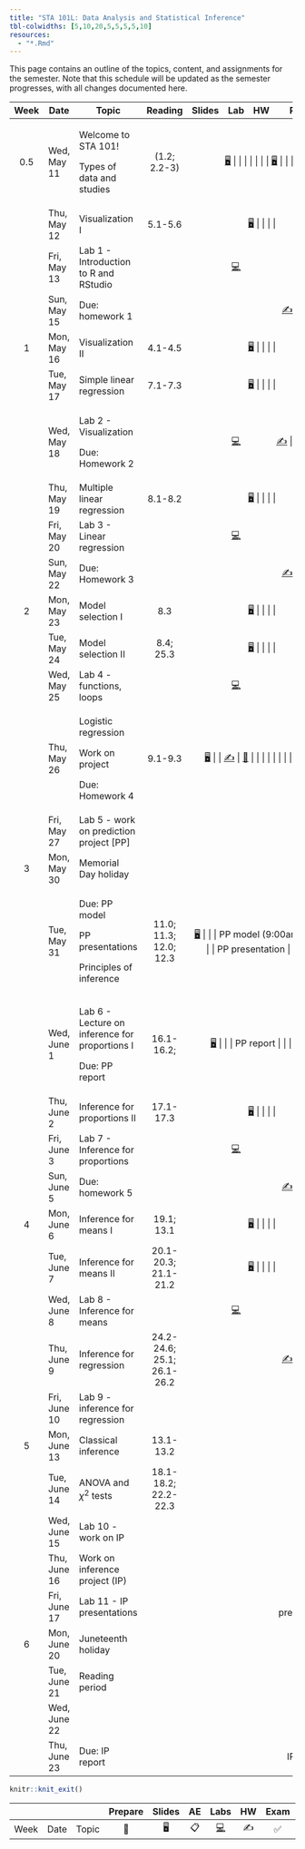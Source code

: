```yaml
---
title: "STA 101L: Data Analysis and Statistical Inference"
tbl-colwidths: [5,10,20,5,5,5,5,10]
resources: 
  - "*.Rmd"
---
```


This page contains an outline of the topics, content, and assignments for the semester. Note that this schedule will be updated as the semester progresses, with all changes documented here.

::: column-screen-inset-right
+-------+--------------+------------------------------------------------+----------------------------+---------------------------------------------------------------------------+--------------------------------------------------------------------------------------------------------------------------------------------------+---------------------+----------------------------------------------------------------------------+
| Week  | Date         | Topic                                          | Reading                    | Slides                                                                    | Lab                                                                                                                                              | HW                  | Project                                                                    |
+:=====:+==============+================================================+:==========================:+:=========================================================================:+:================================================================================================================================================:+:===================:+:==========================================================================:+
| 0.5   | Wed, May 11  | Welcome to STA 101!                            | (1.2; 2.2-3)               | [🖥️](/slides/lec-1.html "Lecture slides"){aria-label="Lecture 1 slides"}  |                                                                                                                                                  |                     |                                                                            |
|       |              |                                                |                            |                                                                           |                                                                                                                                                  |                     |                                                                            |
|       |              | Types of data and studies                      |                            | [🖥️](/slides/lec-2.html "Lecture slides"){aria-label="Lecture 2 slides"}  |                                                                                                                                                  |                     |                                                                            |
+-------+--------------+------------------------------------------------+----------------------------+---------------------------------------------------------------------------+--------------------------------------------------------------------------------------------------------------------------------------------------+---------------------+----------------------------------------------------------------------------+
|       | Thu, May 12  | Visualization I                                | 5.1-5.6                    | [🖥️](/slides/lec-3.html "Lecture slides"){aria-label="Lecture 3 slides"}  |                                                                                                                                                  |                     |                                                                            |
+-------+--------------+------------------------------------------------+----------------------------+---------------------------------------------------------------------------+--------------------------------------------------------------------------------------------------------------------------------------------------+---------------------+----------------------------------------------------------------------------+
|       | Fri, May 13  | Lab 1 - Introduction to R and RStudio          |                            |                                                                           | [💻](https://openintro.shinyapps.io/ims-01-data-01/ "Lab instructions"){aria-label="Lab 1 instructions"}                                         |                     |                                                                            |
+-------+--------------+------------------------------------------------+----------------------------+---------------------------------------------------------------------------+--------------------------------------------------------------------------------------------------------------------------------------------------+---------------------+----------------------------------------------------------------------------+
|       | Sun, May 15  | Due: homework 1                                |                            |                                                                           |                                                                                                                                                  | [✍️](/hw/hw-1.html) |                                                                            |
+-------+--------------+------------------------------------------------+----------------------------+---------------------------------------------------------------------------+--------------------------------------------------------------------------------------------------------------------------------------------------+---------------------+----------------------------------------------------------------------------+
| 1     | Mon, May 16  | Visualization II                               | 4.1-4.5                    | [🖥️](/slides/lec-3.html "Lecture slides"){aria-label="Lecture 3 slides"}  |                                                                                                                                                  |                     |                                                                            |
+-------+--------------+------------------------------------------------+----------------------------+---------------------------------------------------------------------------+--------------------------------------------------------------------------------------------------------------------------------------------------+---------------------+----------------------------------------------------------------------------+
|       | Tue, May 17  | Simple linear regression                       | 7.1-7.3                    | [🖥️](/slides/lec-4.html "Lecture slides"){aria-label="Lecture 4 slides"}  |                                                                                                                                                  |                     |                                                                            |
+-------+--------------+------------------------------------------------+----------------------------+---------------------------------------------------------------------------+--------------------------------------------------------------------------------------------------------------------------------------------------+---------------------+----------------------------------------------------------------------------+
|       | Wed, May 18  | Lab 2 - Visualization                          |                            |                                                                           | [💻](http://openintrostat.github.io/oilabs-tidy/02_intro_to_data/intro_to_data.html "Lab instructions"){aria-label="Lab 1 instructions"}         | [✍️](/hw/hw-2.html) |                                                                            |
|       |              |                                                |                            |                                                                           |                                                                                                                                                  |                     |                                                                            |
|       |              | Due: Homework 2                                |                            |                                                                           |                                                                                                                                                  |                     |                                                                            |
+-------+--------------+------------------------------------------------+----------------------------+---------------------------------------------------------------------------+--------------------------------------------------------------------------------------------------------------------------------------------------+---------------------+----------------------------------------------------------------------------+
|       | Thu, May 19  | Multiple linear regression                     | 8.1-8.2                    | [🖥️](/slides/lec-5.html "Lecture slides"){aria-label="Lecture 4 slides"}  |                                                                                                                                                  |                     |                                                                            |
+-------+--------------+------------------------------------------------+----------------------------+---------------------------------------------------------------------------+--------------------------------------------------------------------------------------------------------------------------------------------------+---------------------+----------------------------------------------------------------------------+
|       | Fri, May 20  | Lab 3 - Linear regression                      |                            |                                                                           | [💻](http://openintrostat.github.io/oilabs-tidy/08_simple_regression/simple_regression.html "Lab instructions"){aria-label="Lab 1 instructions"} |                     |                                                                            |
+-------+--------------+------------------------------------------------+----------------------------+---------------------------------------------------------------------------+--------------------------------------------------------------------------------------------------------------------------------------------------+---------------------+----------------------------------------------------------------------------+
|       | Sun, May 22  | Due: Homework 3                                |                            |                                                                           |                                                                                                                                                  | [✍️](/hw/hw-3.html) |                                                                            |
+-------+--------------+------------------------------------------------+----------------------------+---------------------------------------------------------------------------+--------------------------------------------------------------------------------------------------------------------------------------------------+---------------------+----------------------------------------------------------------------------+
| 2     | Mon, May 23  | Model selection I                              | 8.3                        | [🖥️](/slides/lec-6.html "Lecture slides"){aria-label="Lecture 4 slides"}  |                                                                                                                                                  |                     |                                                                            |
+-------+--------------+------------------------------------------------+----------------------------+---------------------------------------------------------------------------+--------------------------------------------------------------------------------------------------------------------------------------------------+---------------------+----------------------------------------------------------------------------+
|       | Tue, May 24  | Model selection II                             | 8.4; 25.3                  | [🖥️](/slides/lec-6.html "Lecture slides"){aria-label="Lecture 4 slides"}  |                                                                                                                                                  |                     |                                                                            |
+-------+--------------+------------------------------------------------+----------------------------+---------------------------------------------------------------------------+--------------------------------------------------------------------------------------------------------------------------------------------------+---------------------+----------------------------------------------------------------------------+
|       | Wed, May 25  | Lab 4 - functions, loops                       |                            |                                                                           | [💻](/documents/lab-5.pdf "Lab instructions"){aria-label="Lab 1 instructions"}                                                                   |                     |                                                                            |
+-------+--------------+------------------------------------------------+----------------------------+---------------------------------------------------------------------------+--------------------------------------------------------------------------------------------------------------------------------------------------+---------------------+----------------------------------------------------------------------------+
|       | Thu, May 26  | Logistic regression                            | 9.1-9.3                    | [🖥️](/slides/lec-7.html "Lecture slides"){aria-label="Lecture 4 slides"}  |                                                                                                                                                  | [✍️](/hw/hw-4.html) | [📂](/projects/rmd_tips.Rmd "Tips for rmd"){aria-label="Lecture 4 slides"} |
|       |              |                                                |                            |                                                                           |                                                                                                                                                  |                     |                                                                            |
|       |              | Work on project                                |                            |                                                                           |                                                                                                                                                  |                     |                                                                            |
|       |              |                                                |                            |                                                                           |                                                                                                                                                  |                     |                                                                            |
|       |              | Due: Homework 4                                |                            |                                                                           |                                                                                                                                                  |                     |                                                                            |
+-------+--------------+------------------------------------------------+----------------------------+---------------------------------------------------------------------------+--------------------------------------------------------------------------------------------------------------------------------------------------+---------------------+----------------------------------------------------------------------------+
|       | Fri, May 27  | Lab 5 - work on prediction project \[PP\]      |                            |                                                                           |                                                                                                                                                  |                     |                                                                            |
+-------+--------------+------------------------------------------------+----------------------------+---------------------------------------------------------------------------+--------------------------------------------------------------------------------------------------------------------------------------------------+---------------------+----------------------------------------------------------------------------+
| 3     | Mon, May 30  | Memorial Day holiday                           |                            |                                                                           |                                                                                                                                                  |                     |                                                                            |
+-------+--------------+------------------------------------------------+----------------------------+---------------------------------------------------------------------------+--------------------------------------------------------------------------------------------------------------------------------------------------+---------------------+----------------------------------------------------------------------------+
|       | Tue, May 31  | Due: PP model                                  | 11.0; 11.3; 12.0; 12.3     | [🖥️](/slides/lec-8.html "Lecture slides"){aria-label="Lecture 4 slides"}  |                                                                                                                                                  |                     | PP model (9:00am)                                                          |
|       |              |                                                |                            |                                                                           |                                                                                                                                                  |                     |                                                                            |
|       |              | PP presentations                               |                            |                                                                           |                                                                                                                                                  |                     | PP presentation                                                            |
|       |              |                                                |                            |                                                                           |                                                                                                                                                  |                     |                                                                            |
|       |              | Principles of inference                        |                            |                                                                           |                                                                                                                                                  |                     |                                                                            |
+-------+--------------+------------------------------------------------+----------------------------+---------------------------------------------------------------------------+--------------------------------------------------------------------------------------------------------------------------------------------------+---------------------+----------------------------------------------------------------------------+
|       | Wed, June 1  | Lab 6 - Lecture on inference for proportions I | 16.1-16.2;                 | [🖥️](/slides/lec-9.html "Lecture slides"){aria-label="Lecture 4 slides"}  |                                                                                                                                                  |                     | PP report                                                                  |
|       |              |                                                |                            |                                                                           |                                                                                                                                                  |                     |                                                                            |
|       |              | Due: PP report                                 |                            |                                                                           |                                                                                                                                                  |                     |                                                                            |
+-------+--------------+------------------------------------------------+----------------------------+---------------------------------------------------------------------------+--------------------------------------------------------------------------------------------------------------------------------------------------+---------------------+----------------------------------------------------------------------------+
|       | Thu, June 2  | Inference for proportions II                   | 17.1-17.3                  | [🖥️](/slides/lec-9.html "Lecture slides"){aria-label="Lecture 4 slides"}  |                                                                                                                                                  |                     |                                                                            |
+-------+--------------+------------------------------------------------+----------------------------+---------------------------------------------------------------------------+--------------------------------------------------------------------------------------------------------------------------------------------------+---------------------+----------------------------------------------------------------------------+
|       | Fri, June 3  | Lab 7 - Inference for proportions              |                            |                                                                           | [💻](https://openintro.shinyapps.io/ims-05-infer-01/ "Lab instructions"){aria-label="Lab 1 instructions"}                                        |                     |                                                                            |
+-------+--------------+------------------------------------------------+----------------------------+---------------------------------------------------------------------------+--------------------------------------------------------------------------------------------------------------------------------------------------+---------------------+----------------------------------------------------------------------------+
|       | Sun, June 5  | Due: homework 5                                |                            |                                                                           |                                                                                                                                                  | [✍️](/hw/hw-5.html) |                                                                            |
+-------+--------------+------------------------------------------------+----------------------------+---------------------------------------------------------------------------+--------------------------------------------------------------------------------------------------------------------------------------------------+---------------------+----------------------------------------------------------------------------+
| 4     | Mon, June 6  | Inference for means I                          | 19.1; 13.1                 | [🖥️](/slides/lec-10.html "Lecture slides"){aria-label="Lecture 4 slides"} |                                                                                                                                                  |                     |                                                                            |
+-------+--------------+------------------------------------------------+----------------------------+---------------------------------------------------------------------------+--------------------------------------------------------------------------------------------------------------------------------------------------+---------------------+----------------------------------------------------------------------------+
|       | Tue, June 7  | Inference for means II                         | 20.1-20.3; 21.1-21.2       | [🖥️](/slides/lec-9.html "Lecture slides"){aria-label="Lecture 4 slides"}  |                                                                                                                                                  |                     |                                                                            |
+-------+--------------+------------------------------------------------+----------------------------+---------------------------------------------------------------------------+--------------------------------------------------------------------------------------------------------------------------------------------------+---------------------+----------------------------------------------------------------------------+
|       | Wed, June 8  | Lab 8 - Inference for means                    |                            |                                                                           | [💻](https://openintro.shinyapps.io/ims-05-infer-07/ "Lab instructions"){aria-label="Lab 1 instructions"}                                        |                     |                                                                            |
+-------+--------------+------------------------------------------------+----------------------------+---------------------------------------------------------------------------+--------------------------------------------------------------------------------------------------------------------------------------------------+---------------------+----------------------------------------------------------------------------+
|       | Thu, June 9  | Inference for regression                       | 24.2-24.6; 25.1; 26.1-26.2 |                                                                           |                                                                                                                                                  | [✍️](/hw/hw-6.html) |                                                                            |
+-------+--------------+------------------------------------------------+----------------------------+---------------------------------------------------------------------------+--------------------------------------------------------------------------------------------------------------------------------------------------+---------------------+----------------------------------------------------------------------------+
|       | Fri, June 10 | Lab 9 - inference for regression               |                            |                                                                           |                                                                                                                                                  |                     |                                                                            |
+-------+--------------+------------------------------------------------+----------------------------+---------------------------------------------------------------------------+--------------------------------------------------------------------------------------------------------------------------------------------------+---------------------+----------------------------------------------------------------------------+
| 5     | Mon, June 13 | Classical inference                            | 13.1-13.2                  |                                                                           |                                                                                                                                                  |                     |                                                                            |
+-------+--------------+------------------------------------------------+----------------------------+---------------------------------------------------------------------------+--------------------------------------------------------------------------------------------------------------------------------------------------+---------------------+----------------------------------------------------------------------------+
|       | Tue, June 14 | ANOVA and $\chi^2$ tests                       | 18.1-18.2; 22.2-22.3       |                                                                           |                                                                                                                                                  |                     |                                                                            |
+-------+--------------+------------------------------------------------+----------------------------+---------------------------------------------------------------------------+--------------------------------------------------------------------------------------------------------------------------------------------------+---------------------+----------------------------------------------------------------------------+
|       | Wed, June 15 | Lab 10 - work on IP                            |                            |                                                                           |                                                                                                                                                  |                     |                                                                            |
+-------+--------------+------------------------------------------------+----------------------------+---------------------------------------------------------------------------+--------------------------------------------------------------------------------------------------------------------------------------------------+---------------------+----------------------------------------------------------------------------+
|       | Thu, June 16 | Work on inference project (IP)                 |                            |                                                                           |                                                                                                                                                  |                     |                                                                            |
+-------+--------------+------------------------------------------------+----------------------------+---------------------------------------------------------------------------+--------------------------------------------------------------------------------------------------------------------------------------------------+---------------------+----------------------------------------------------------------------------+
|       | Fri, June 17 | Lab 11 - IP presentations                      |                            |                                                                           |                                                                                                                                                  |                     | IP presentation                                                            |
+-------+--------------+------------------------------------------------+----------------------------+---------------------------------------------------------------------------+--------------------------------------------------------------------------------------------------------------------------------------------------+---------------------+----------------------------------------------------------------------------+
| 6     | Mon, June 20 | Juneteenth holiday                             |                            |                                                                           |                                                                                                                                                  |                     |                                                                            |
+-------+--------------+------------------------------------------------+----------------------------+---------------------------------------------------------------------------+--------------------------------------------------------------------------------------------------------------------------------------------------+---------------------+----------------------------------------------------------------------------+
|       | Tue, June 21 | Reading period                                 |                            |                                                                           |                                                                                                                                                  |                     |                                                                            |
+-------+--------------+------------------------------------------------+----------------------------+---------------------------------------------------------------------------+--------------------------------------------------------------------------------------------------------------------------------------------------+---------------------+----------------------------------------------------------------------------+
|       | Wed, June 22 |                                                |                            |                                                                           |                                                                                                                                                  |                     |                                                                            |
+-------+--------------+------------------------------------------------+----------------------------+---------------------------------------------------------------------------+--------------------------------------------------------------------------------------------------------------------------------------------------+---------------------+----------------------------------------------------------------------------+
|       | Thu, June 23 | Due: IP report                                 |                            |                                                                           |                                                                                                                                                  |                     | IP report                                                                  |
+-------+--------------+------------------------------------------------+----------------------------+---------------------------------------------------------------------------+--------------------------------------------------------------------------------------------------------------------------------------------------+---------------------+----------------------------------------------------------------------------+
:::

```r
knitr::knit_exit()
```

|      |      |       | Prepare | Slides | AE  |                                                    Labs                                                    | HW  | Exam | Project |
|--------|--------|--------|:------:|:------:|:------:|:------:|:------:|:------:|:------:|
| Week | Date | Topic |   📖    |   🖥️   | 📋  | [💻](https://sakai.duke.edu/samigo-app/servlet/Login?id=6fa7ebf3-01af-42a6-91ba-3e813d3901221641094171786) | ✍️  |  ✅  |   📂    |
